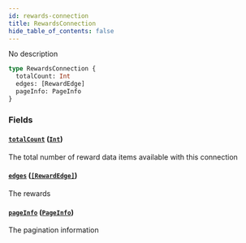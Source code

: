 ```yaml
---
id: rewards-connection
title: RewardsConnection
hide_table_of_contents: false
---
```



No description

```graphql
type RewardsConnection {
  totalCount: Int
  edges: [RewardEdge]
  pageInfo: PageInfo
}
```


### Fields

#### [`totalCount`](#) ([`Int`](/docs/mainnet/graphql/scalars/int))

The total number of reward data items available with this connection


#### [`edges`](#) ([`[RewardEdge]`](/docs/mainnet/graphql/objects/reward-edge))

The rewards


#### [`pageInfo`](#) ([`PageInfo`](/docs/mainnet/graphql/objects/page-info))

The pagination information




